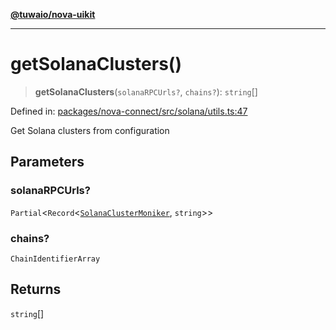 [**@tuwaio/nova-uikit**](../../../../README.md)

***

# getSolanaClusters()

> **getSolanaClusters**(`solanaRPCUrls?`, `chains?`): `string`[]

Defined in: [packages/nova-connect/src/solana/utils.ts:47](https://github.com/TuwaIO/nova-uikit/blob/c5966b47098fadfcd351ee0f3acccb5fb074cf44/packages/nova-connect/src/solana/utils.ts#L47)

Get Solana clusters from configuration

## Parameters

### solanaRPCUrls?

`Partial`\<`Record`\<[`SolanaClusterMoniker`](../type-aliases/SolanaClusterMoniker.md), `string`\>\>

### chains?

`ChainIdentifierArray`

## Returns

`string`[]
